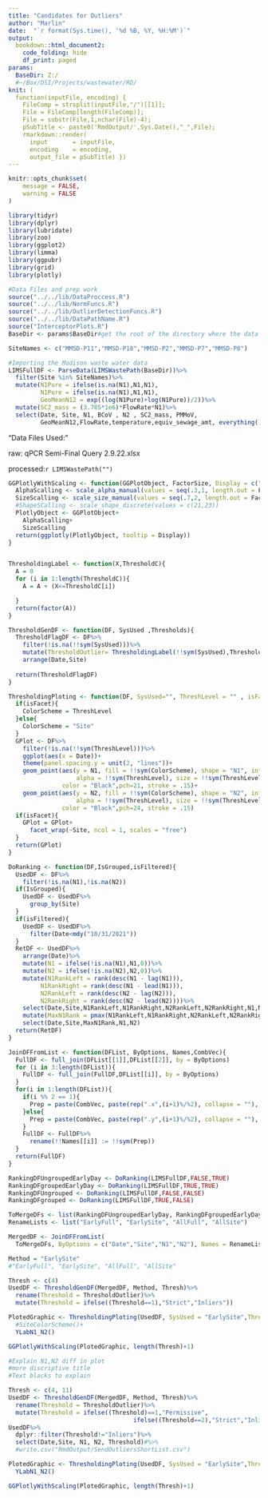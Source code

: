 ```yaml
---
title: "Candidates for Outliers"
author: "Marlin"
date:  "`r format(Sys.time(), '%d %B, %Y, %H:%M')`"
output: 
  bookdown::html_document2: 
    code_folding: hide
    df_print: paged
params:
  BaseDir: Z:/
  #~/Box/DSI/Projects/wastewater/RD/
knit: (
  function(inputFile, encoding) { 
    FileComp = strsplit(inputFile,"/")[[1]];
    File = FileComp[length(FileComp)];
    File = substr(File,1,nchar(File)-4);
    pSubTitle <- paste0('RmdOutput/',Sys.Date(),"_",File);
    rmarkdown::render( 
      input       = inputFile, 
      encoding    = encoding, 
      output_file = pSubTitle) })
---
```


```r
knitr::opts_chunk$set(
	message = FALSE,
	warning = FALSE
)
```


```r
library(tidyr)
library(dplyr)
library(lubridate)
library(zoo)
library(ggplot2)
library(limma)
library(ggpubr)
library(grid)
library(plotly)

#Data Files and prep work
source("../../lib/DataProccess.R")
source("../../lib/NormFuncs.R")
source("../../lib/OutlierDetectionFuncs.R")
source("../../lib/DataPathName.R")
source("InterceptorPlots.R")
BaseDir <- params$BaseDir#get the root of the directory where the data is stored
```

```r
SiteNames <- c("MMSD-P11","MMSD-P18","MMSD-P2","MMSD-P7","MMSD-P8")

#Importing the Madison waste water data
LIMSFullDF <- ParseData(LIMSWastePath(BaseDir))%>%
  filter(Site %in% SiteNames)%>%
  mutate(N1Pure = ifelse(is.na(N1),N1,N1),
         N1Pure = ifelse(is.na(N1),N1,N1),
         GeoMeanN12 = exp((log(N1Pure)+log(N1Pure))/2))%>%
  mutate(SC2_mass = (3.785*1e6)*FlowRate*N1)%>%
  select(Date, Site, N1, BCoV , N2 , SC2_mass, PMMoV,
         GeoMeanN12,FlowRate,temperature,equiv_sewage_amt, everything())
```


"Data Files Used: "

raw: qPCR Semi-Final Query 2.9.22.xlsx

processed:`r LIMSWastePath("")`


```r
GGPlotlyWithScaling <- function(GGPlotObject, FactorSize, Display = c("Date","N1","N2")){
  AlphaScalling <- scale_alpha_manual(values = seq(.3,1, length.out = FactorSize))
  SizeScalling <- scale_size_manual(values = seq(.7,2, length.out = FactorSize))
  #ShapeSCalling <- scale_shape_discrete(values = c(21,23))
  PlotlyObject <- GGPlotObject+
    AlphaScalling+
    SizeScalling
  return(ggplotly(PlotlyObject, tooltip = Display))
}


ThresholdingLabel <- function(X,ThresholdC){
  A = 0
  for (i in 1:length(ThresholdC)){
    A = A + (X<=ThresholdC[i])

  }
  return(factor(A))
}

ThresholdGenDF <- function(DF, SysUsed ,Thresholds){
  ThresholdFlagDF <- DF%>%
    filter(!is.na(!!sym(SysUsed)))%>%
    mutate(ThresholdOutlier= ThresholdingLabel(!!sym(SysUsed),Thresholds))%>%
    arrange(Date,Site)
  
  return(ThresholdFlagDF)
}

ThresholdingPloting <- function(DF, SysUsed="", ThreshLevel = "" , isFacet = FALSE){
  if(isFacet){
    ColorScheme = ThreshLevel
  }else{
    ColorScheme = "Site"
  }
  GPlot <- DF%>%
    filter(!is.na(!!sym(ThreshLevel)))%>%
    ggplot(aes(x = Date))+
    theme(panel.spacing.y = unit(2, "lines"))+
    geom_point(aes(y = N1, fill = !!sym(ColorScheme), shape = "N1", info = !!sym(SysUsed),
                   alpha = !!sym(ThreshLevel), size = !!sym(ThreshLevel)),
               color = "Black",pch=21, stroke = .15)+
    geom_point(aes(y = N2, fill = !!sym(ColorScheme), shape = "N2", info = !!sym(SysUsed),
                   alpha = !!sym(ThreshLevel), size = !!sym(ThreshLevel)),
               color = "Black",pch=24, stroke = .15)
  if(isFacet){
    GPlot = GPlot+
      facet_wrap(~Site, ncol = 1, scales = "free")
  }
  return(GPlot)
}

```


```r
DoRanking <- function(DF,IsGrouped,isFiltered){
  UsedDF <- DF%>%
    filter(!is.na(N1),!is.na(N2))
  if(IsGrouped){
    UsedDF <- UsedDF%>%
      group_by(Site)
  }
  if(isFiltered){
    UsedDF <- UsedDF%>%
      filter(Date<mdy("10/31/2021"))
  }
  RetDF <- UsedDF%>%
    arrange(Date)%>%
    mutate(N1 = ifelse(!is.na(N1),N1,0))%>%
    mutate(N2 = ifelse(!is.na(N2),N2,0))%>%
    mutate(N1RankLeft = rank(desc(N1 - lag(N1))),
         N1RankRight = rank(desc(N1 - lead(N1))),
         N2RankLeft = rank(desc(N2 - lag(N2))),
         N2RankRight = rank(desc(N2 - lead(N2))))%>%
    select(Date,Site,N1RankLeft,N1RankRight,N2RankLeft,N2RankRight,N1,N2)%>%
    mutate(MaxN1Rank = pmax(N1RankLeft,N1RankRight,N2RankLeft,N2RankRight))%>%
    select(Date,Site,MaxN1Rank,N1,N2)
  return(RetDF)
}

JoinDFFromList <- function(DFList, ByOptions, Names,CombVec){
  FullDF <- full_join(DFList[[1]],DFList[[2]], by = ByOptions)
  for (i in 3:length(DFList)){
    FullDF <- full_join(FullDF,DFList[[i]], by = ByOptions)
  }
  for(i in 1:length(DFList)){
    if(i %% 2 == 1){
      Prep = paste(CombVec, paste(rep(".x",(i+1)%/%2), collapse = ""), sep = "")
    }else{
      Prep = paste(CombVec, paste(rep(".y",(i+1)%/%2), collapse = ""), sep = "")
    }
    FullDF <- FullDF%>%
      rename(!!Names[[i]] := !!sym(Prep))
  }
  return(FullDF)
}
```


```r
RankingDFUngroupedEarlyDay <- DoRanking(LIMSFullDF,FALSE,TRUE)
RankingDFgroupedEarlyDay <- DoRanking(LIMSFullDF,TRUE,TRUE)
RankingDFUngrouped <- DoRanking(LIMSFullDF,FALSE,FALSE)
RankingDFgrouped <- DoRanking(LIMSFullDF,TRUE,FALSE)

ToMergeDFs <- list(RankingDFUngroupedEarlyDay, RankingDFgroupedEarlyDay, RankingDFUngrouped, RankingDFgrouped)
RenameLists <- list("EarlyFull", "EarlySite", "AllFull", "AllSite")

MergedDF <- JoinDFFromList(
  ToMergeDFs, ByOptions = c("Date","Site","N1","N2"), Names = RenameLists, CombVec = "MaxN1Rank")

```


```r
Method = "EarlySite"
#"EarlyFull", "EarlySite", "AllFull", "AllSite"

Thresh <- c(4)
UsedDF <- ThresholdGenDF(MergedDF, Method, Thresh)%>%
  rename(Threshold = ThresholdOutlier)%>%
  mutate(Threshold = ifelse((Threshold==1),"Strict","Inliers"))

PlotedGraphic <- ThresholdingPloting(UsedDF, SysUsed = "EarlySite",ThreshLevel = "Threshold")+
  #SiteColorScheme()+
  YLabN1_N2()

GGPlotlyWithScaling(PlotedGraphic, length(Thresh)+1)

#Explain N1,N2 diff in plot
#more discriptive title
#Text blacks to explain 
```


```r

Thresh <- c(4, 11)
UsedDF <- ThresholdGenDF(MergedDF, Method, Thresh)%>%
  rename(Threshold = ThresholdOutlier)%>%
  mutate(Threshold = ifelse((Threshold)==1,"Permissive",
                                   ifelse((Threshold==2),"Strict","Inliers")))
UsedDF%>%
  dplyr::filter(Threshold!="Inliers")%>%
  select(Date,Site, N1, N2, Threshold)#%>%
  #write.csv("RmdOutput/SendOutliersShortList.csv")

PlotedGraphic <- ThresholdingPloting(UsedDF, SysUsed = "EarlySite",ThreshLevel = "Threshold", isFacet =TRUE)+
  YLabN1_N2()

GGPlotlyWithScaling(PlotedGraphic, length(Thresh)+1)
```